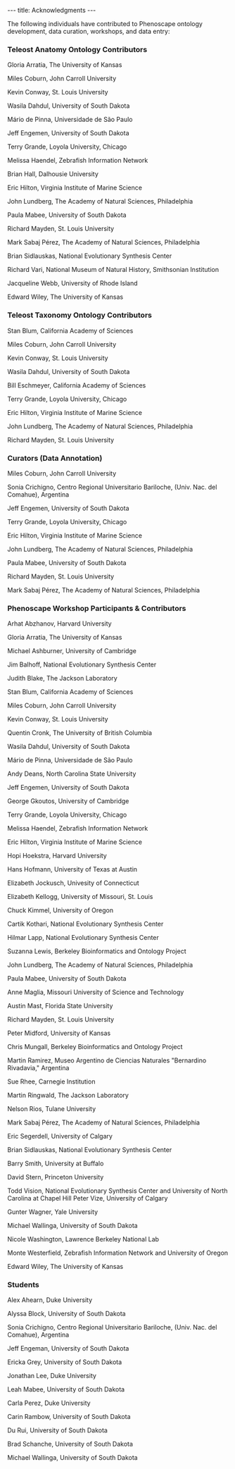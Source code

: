 ---
title: Acknowledgments
---

The following individuals have contributed to Phenoscape ontology development, data curation, workshops, and data entry:

=== Teleost Anatomy Ontology Contributors ===

Gloria	Arratia, The University of Kansas

Miles	Coburn, John Carroll University

Kevin	Conway, St. Louis University

Wasila Dahdul, University of South Dakota

Mário de Pinna, Universidade de São Paulo

Jeff Engemen, University of South Dakota

Terry	Grande, Loyola University, Chicago

Melissa Haendel, Zebrafish Information Network

Brian Hall, Dalhousie University

Eric Hilton, Virginia Institute of Marine Science

John Lundberg, The Academy of Natural Sciences, Philadelphia

Paula 	Mabee, University of South Dakota

Richard Mayden, St. Louis University

Mark Sabaj Pérez, The Academy of Natural Sciences, Philadelphia

Brian Sidlauskas, National Evolutionary Synthesis Center

Richard Vari, National Museum of Natural History, Smithsonian Institution

Jacqueline Webb, University of Rhode Island

Edward Wiley, The University of Kansas

=== Teleost Taxonomy Ontology Contributors	===		

Stan Blum, California Academy of Sciences

Miles	Coburn, John Carroll University 

Kevin 	Conway, St. Louis University 

Wasila 	Dahdul, University of South Dakota

Bill	Eschmeyer,		California Academy of Sciences

Terry	Grande, 		Loyola University, Chicago 

Eric	Hilton,		Virginia Institute of Marine Science 

John	Lundberg,		The Academy of Natural Sciences, Philadelphia

Richard	Mayden,		St. Louis University 

=== Curators (Data Annotation) ===										

Miles	Coburn,		John Carroll University							

Sonia	Crichigno,		Centro Regional Universitario Bariloche, (Univ. Nac. del Comahue), Argentina							

Jeff	Engemen,		University of South Dakota 							

Terry	Grande,		Loyola University, Chicago							

Eric	Hilton,		Virginia Institute of Marine Science							

John	Lundberg,		The Academy of Natural Sciences, Philadelphia							

Paula 	Mabee,		University of South Dakota 							

Richard	Mayden,		St. Louis University							

Mark	Sabaj Pérez,		The Academy of Natural Sciences, Philadelphia							

=== Phenoscape Workshop Participants & Contributors	===									

Arhat	Abzhanov,		Harvard University							

Gloria	Arratia,		The University of Kansas							

Michael	Ashburner,		University of Cambridge							

Jim	Balhoff,		National Evolutionary Synthesis Center							

Judith	Blake, 		The Jackson Laboratory						

Stan	Blum,		California Academy of Sciences						

Miles	Coburn,		John Carroll University						

Kevin	Conway,		St. Louis University						

Quentin	Cronk,		The University of British Columbia						

Wasila	Dahdul,		University of South Dakota						

Mário	de Pinna,		Universidade de São Paulo 						

Andy	Deans,		North Carolina State University						

Jeff	Engemen,		University of South Dakota 						

George	Gkoutos,		University of Cambridge						

Terry	Grande,		Loyola University, Chicago 						

Melissa	Haendel,		Zebrafish Information Network						

Eric	Hilton,		Virginia Institute of Marine Science 						

Hopi	Hoekstra,		Harvard University						

Hans	Hofmann,		University of Texas at Austin						

Elizabeth	Jockusch,		Univesity of Connecticut						

Elizabeth	Kellogg,		University of Missouri, St. Louis						

Chuck	Kimmel,		University of Oregon						

Cartik	Kothari,		National Evolutionary Synthesis Center						

Hilmar	Lapp,		National Evolutionary Synthesis Center						

Suzanna	Lewis,		Berkeley Bioinformatics and Ontology Project 						

John	Lundberg,		The Academy of Natural Sciences, Philadelphia						

Paula	Mabee,		University of South Dakota						

Anne	Maglia,		Missouri University of Science and Technology						

Austin	Mast,		Florida State University						

Richard	Mayden,		St. Louis University 						

Peter	Midford,		University of Kansas						

Chris	Mungall,		Berkeley Bioinformatics and Ontology Project 						

Martin	Ramirez,		Museo Argentino de Ciencias Naturales "Bernardino Rivadavia," Argentina						

Sue	Rhee,		Carnegie Institution						

Martin	Ringwald,		The Jackson Laboratory 						

Nelson	Rios,		Tulane University						

Mark	Sabaj Pérez,		The Academy of Natural Sciences, Philadelphia						

Eric	Segerdell,		University of Calgary						

Brian	Sidlauskas,		National Evolutionary Synthesis Center						

Barry	Smith,		University at Buffalo						

David	Stern,		Princeton University						

Todd	Vision,		National Evolutionary Synthesis Center and University of North Carolina at Chapel Hill						
Peter	Vize,		University of Calgary						

Gunter	Wagner,		Yale University						

Michael	Wallinga,		University of South Dakota 						

Nicole	Washington,		Lawrence Berkeley National Lab 						

Monte	Westerfield,		Zebrafish Information Network and University of Oregon						

Edward	Wiley,		The University of Kansas						

=== Students ===									

Alex	Ahearn,		Duke University						

Alyssa	Block,		University of South Dakota 						

Sonia	Crichigno,		Centro Regional Universitario Bariloche, (Univ. Nac. del Comahue), Argentina

Jeff 	Engeman,		University of South Dakota 

Ericka	Grey,		University of South Dakota 

Jonathan 	Lee,		Duke University

Leah	Mabee,		University of South Dakota 

Carla	Perez,		Duke University

Carin	Rambow,		University of South Dakota 

Du	Rui,		University of South Dakota 

Brad	Schanche,		University of South Dakota 

Michael	Wallinga,		University of South Dakota